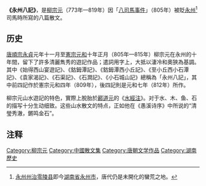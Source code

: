 '''《永州八記》'''，是[[柳宗元|柳宗元]]（773年—819年）因「[[二王八司马|八司馬事件]]」（805年）被貶[[永州_(隋朝)|永州]]<ref>[[永州_(隋朝)|永州]][[行政中心|州治]][[零陵县|零陵县]]即今[[湖南省|湖南省]][[永州市|永州市]]，唐代仍是未開化的蠻荒之地。</ref>司馬時所寫的八篇散文。

==历史==
[[唐顺宗|唐順宗]][[永貞_(唐朝)|永貞]]元年十一月至[[唐宪宗|憲宗]][[元和_(唐朝)|元和]]十年正月（805年—815年）柳宗元在永州的十年間，留下了許多清麗雋秀的遊記作品；遣詞用字上，大抵以淒冷和奧狹為基調。其中《始得西山宴遊記》、《鈷鉧潭記》、《鈷鉧潭西小丘記》、《至小丘西小石潭記》、《袁家渴記》、《石渠記》、《石澗記》、《小石城山記》總稱為「永州八記」，其中前四記作於憲宗元和四年（809年），後四記則是元和七年（812年）所作。

柳宗元山水遊記的特色，實際上脫胎於[[酈道元|酈道元]]的《[[水經注|水經注]]》。对于水、木、鱼、石的描写十分生动细致。这些山水散文的特点，正如他在《愚溪诗序》中所说的“清瑩秀澈，鏘鸣金石”。

{{wikisource|永州八記}}

==注释==
<div class="references-small">
<references />
</div>

[[Category:柳宗元|Category:柳宗元]]
[[Category:中國散文集|Category:中國散文集]]
[[Category:唐朝文学作品|Category:唐朝文学作品]]
[[Category:湖南歷史|Category:湖南歷史]]